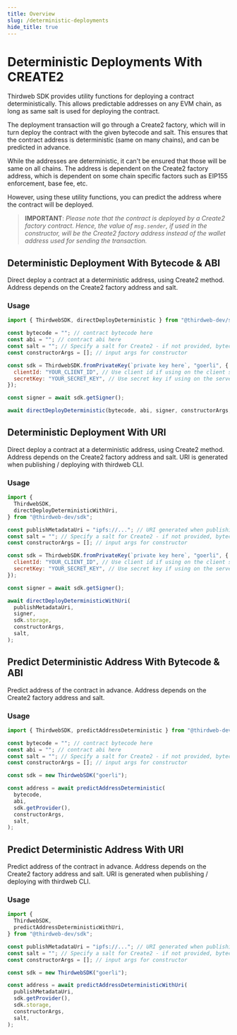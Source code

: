 ```yaml
---
title: Overview
slug: /deterministic-deployments
hide_title: true
---
```


# Deterministic Deployments With CREATE2

Thirdweb SDK provides utility functions for deploying a contract deterministically.
This allows predictable addresses on any EVM chain, as long as same salt is used for deploying the contract.

The deployment transaction will go through a Create2 factory, which will in turn deploy the contract with the given bytecode and salt. This ensures that the contract address is deterministic (same on many chains), and can be predicted in advance.

While the addresses are deterministic, it can't be ensured that those will be same on all chains. The address is dependent on the Create2 factory address, which is dependent on some chain specific factors such as EIP155 enforcement, base fee, etc.

However, using these utility functions, you can predict the address where the contract will be deployed.

> **IMPORTANT**: _Please note that the contract is deployed by a Create2 factory contract. Hence, the value of `msg.sender`, if used in the constructor, will be the Create2 factory address instead of the wallet address used for sending the transaction._

## Deterministic Deployment With Bytecode & ABI

Direct deploy a contract at a deterministic address, using Create2 method. Address depends on the Create2 factory address and salt.

### Usage

```javascript
import { ThirdwebSDK, directDeployDeterministic } from "@thirdweb-dev/sdk";

const bytecode = ""; // contract bytecode here
const abi = ""; // contract abi here
const salt = ""; // Specify a salt for Create2 - if not provided, bytecode-hash will be used
const constructorArgs = []; // input args for constructor

const sdk = ThirdwebSDK.fromPrivateKey(`private key here`, "goerli", {
  clientId: "YOUR_CLIENT_ID", // Use client id if using on the client side, get it from dashboard settings
  secretKey: "YOUR_SECRET_KEY", // Use secret key if using on the server, get it from dashboard settings
});

const signer = await sdk.getSigner();

await directDeployDeterministic(bytecode, abi, signer, constructorArgs, salt);
```

## Deterministic Deployment With URI

Direct deploy a contract at a deterministic address, using Create2 method. Address depends on the Create2 factory address and salt.
URI is generated when publishing / deploying with thirdweb CLI.

### Usage

```javascript
import {
  ThirdwebSDK,
  directDeployDeterministicWithUri,
} from "@thirdweb-dev/sdk";

const publishMetadataUri = "ipfs://..."; // URI generated when publishing / deploying with thirdweb CLI
const salt = ""; // Specify a salt for Create2 - if not provided, bytecode-hash will be used
const constructorArgs = []; // input args for constructor

const sdk = ThirdwebSDK.fromPrivateKey(`private key here`, "goerli", {
  clientId: "YOUR_CLIENT_ID", // Use client id if using on the client side, get it from dashboard settings
  secretKey: "YOUR_SECRET_KEY", // Use secret key if using on the server, get it from dashboard settings
});

const signer = await sdk.getSigner();

await directDeployDeterministicWithUri(
  publishMetadataUri,
  signer,
  sdk.storage,
  constructorArgs,
  salt,
);
```

## Predict Deterministic Address With Bytecode & ABI

Predict address of the contract in advance. Address depends on the Create2 factory address and salt.

### Usage

```javascript
import { ThirdwebSDK, predictAddressDeterministic } from "@thirdweb-dev/sdk";

const bytecode = ""; // contract bytecode here
const abi = ""; // contract abi here
const salt = ""; // Specify a salt for Create2 - if not provided, bytecode-hash will be used
const constructorArgs = []; // input args for constructor

const sdk = new ThirdwebSDK("goerli");

const address = await predictAddressDeterministic(
  bytecode,
  abi,
  sdk.getProvider(),
  constructorArgs,
  salt,
);
```

## Predict Deterministic Address With URI

Predict address of the contract in advance. Address depends on the Create2 factory address and salt.
URI is generated when publishing / deploying with thirdweb CLI.

### Usage

```javascript
import {
  ThirdwebSDK,
  predictAddressDeterministicWithUri,
} from "@thirdweb-dev/sdk";

const publishMetadataUri = "ipfs://..."; // URI generated when publishing / deploying with thirdweb CLI
const salt = ""; // Specify a salt for Create2 - if not provided, bytecode-hash will be used
const constructorArgs = []; // input args for constructor

const sdk = new ThirdwebSDK("goerli");

const address = await predictAddressDeterministicWithUri(
  publishMetadataUri,
  sdk.getProvider(),
  sdk.storage,
  constructorArgs,
  salt,
);
```
